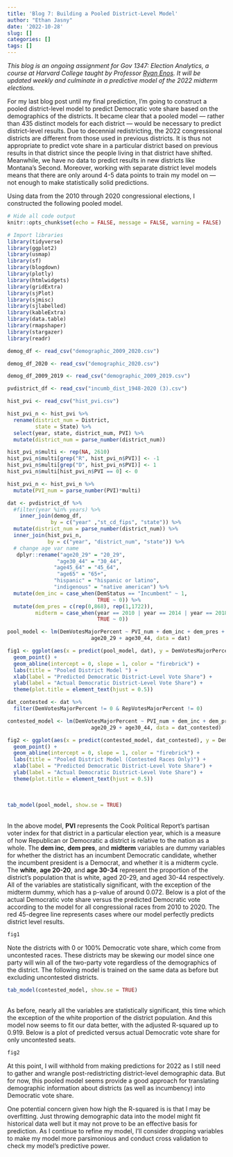 ```yaml
---
title: 'Blog 7: Building a Pooled District-Level Model'
author: "Ethan Jasny"
date: '2022-10-28'
slug: []
categories: []
tags: []
---
```

*This blog is an ongoing assignment for Gov 1347: Election Analytics, a course at Harvard College taught by Professor [Ryan Enos](https://www.ryandenos.com). It will be updated weekly and culminate in a predictive model of the 2022 midterm elections.*

For my last blog post until my final prediction, I'm going to construct a pooled district-level model to predict Democratic vote share based on the demographics of the districts. It became clear that a pooled model — rather than 435 distinct models for each district — would be necessary to predict district-level results. Due to decennial redistricting, the 2022 congressional districts are different from those used in previous districts. It is thus not appropriate to predict vote share in a particular district based on previous results in that district since the people living in that district have shifted. Meanwhile, we have no data to predict results in new districts like Montana's Second. Moreover, working with separate district level models means that there are only around 4-5 data points to train my model on — not enough to make statistically solid predictions. 

Using data from the 2010 through 2020 congressional elections, I constructed the following pooled model.
```r
# Hide all code output
knitr::opts_chunk$set(echo = FALSE, message = FALSE, warning = FALSE)

# Import libraries
library(tidyverse)
library(ggplot2)
library(usmap)
library(sf)
library(blogdown)
library(plotly)
library(htmlwidgets)
library(gridExtra)
library(sjPlot)
library(sjmisc)
library(sjlabelled)
library(kableExtra)
library(data.table)
library(rmapshaper)
library(stargazer)
library(readr)

demog_df <- read_csv("demographic_2009_2020.csv")

demog_df_2020 <- read_csv("demographic_2020.csv")

demog_df_2009_2019 <- read_csv("demographic_2009_2019.csv")

pvdistrict_df <- read_csv("incumb_dist_1948-2020 (3).csv")

hist_pvi <- read_csv("hist_pvi.csv")
```
```r
hist_pvi_n <- hist_pvi %>%
  rename(district_num = District,
         state = State) %>%
  select(year, state, district_num, PVI) %>%
  mutate(district_num = parse_number(district_num))

hist_pvi_n$multi <- rep(NA, 2610)
hist_pvi_n$multi[grep("R", hist_pvi_n$PVI)] <- -1
hist_pvi_n$multi[grep("D", hist_pvi_n$PVI)] <- 1
hist_pvi_n$multi[hist_pvi_n$PVI == 0] <- 0

hist_pvi_n <- hist_pvi_n %>%
  mutate(PVI_num = parse_number(PVI)*multi)

dat <- pvdistrict_df %>% 
  #filter(year %in% years) %>% 
    inner_join(demog_df,
              by = c("year" ,"st_cd_fips", "state")) %>%
  mutate(district_num = parse_number(district_num)) %>%
  inner_join(hist_pvi_n, 
             by = c("year", "district_num", "state")) %>%
  # change age var name
   dplyr::rename("age20_29" = "20_29", 
                "age30_44" = "30_44",
               "age45_64" = "45_64", 
                "age65" = "65+",
               "hispanic" = "hispanic or latino",
               "indigenous" = "native american") %>%
  mutate(dem_inc = case_when(DemStatus == "Incumbent" ~ 1,
                             TRUE ~ 0)) %>%
  mutate(dem_pres = c(rep(0,868), rep(1,1722)),
         midterm = case_when(year == 2010 | year == 2014 | year == 2018 ~ 1,
                             TRUE ~ 0))

pool_model <- lm(DemVotesMajorPercent ~ PVI_num + dem_inc + dem_pres + midterm + white  +
                           age20_29 + age30_44, data = dat)

fig1 <- ggplot(aes(x = predict(pool_model, dat), y = DemVotesMajorPercent), data = dat) +
  geom_point() +
  geom_abline(intercept = 0, slope = 1, color = "firebrick") +
  labs(title = "Pooled District Model ") +
  xlab(label = "Predicted Democratic District-Level Vote Share") +
  ylab(label = "Actual Democratic District-Level Vote Share") +
  theme(plot.title = element_text(hjust = 0.5))

dat_contested <- dat %>%
  filter(DemVotesMajorPercent != 0 & RepVotesMajorPercent != 0)

contested_model <- lm(DemVotesMajorPercent ~ PVI_num + dem_inc + dem_pres + midterm  + white +
                           age20_29 + age30_44, data = dat_contested)

fig2 <- ggplot(aes(x = predict(contested_model, dat_contested), y = DemVotesMajorPercent), data = dat_contested) +
  geom_point() +
  geom_abline(intercept = 0, slope = 1, color = "firebrick") +
  labs(title = "Pooled District Model (Contested Races Only)") +
  xlab(label = "Predicted Democratic District-Level Vote Share") +
  ylab(label = "Actual Democratic District-Level Vote Share") +
  theme(plot.title = element_text(hjust = 0.5))

```
<br/>
```r
tab_model(pool_model, show.se = TRUE)
```
<br/>
In the above model, **PVI** represents the Cook Political Report's partisan voter index for that district in a particular election year, which is a measure of how Republican or Democratic a district is relative to the nation as a whole. The **dem inc**, **dem pres**, and **midterm** variables are dummy variables for whether the district has an incumbent Democratic candidate, whether the incumbent president is a Democrat, and whether it is a midterm cycle. The **white**, **age 20-20**, and **age 30-34** represent the proportion of the district's population that is white, aged 20-29, and aged 30-44 respectively. All of the variables are statistically significant, with the exception of the midterm dummy, which has a p-value of around 0.072. Below is a plot of the actual Democratic vote share versus the predicted Democratic vote according to the model for all congressional races from 2010 to 2020. The red 45-degree line represents cases where our model perfectly predicts district level results.

```r
fig1
```
Note the districts with 0 or 100% Democratic vote share, which come from uncontested races. These districts may be skewing our model since one party will win all of the two-party vote regardless of the demographics of the district. The following model is trained on the same data as before but excluding uncontested districts. 
<br/>
```r
tab_model(contested_model, show.se = TRUE)
```
<br/>
As before, nearly all the variables are statistically significant, this time which the exception of the white proportion of the district population. And this model now seems to fit our data better, with the adjusted R-squared up to 0.919. Below is a plot of predicted versus actual Democratic vote share for only uncontested seats.

```r
fig2
```
At this point, I will withhold from making predictions for 2022 as I still need to gather and wrangle post-redistricting district-level demographic data. But for now, this pooled model seems provide a good approach for translating demographic information about districts (as well as incumbency) into Democratic vote share.

One potential concern given how high the R-squared is is that I may be overfitting. Just throwing demographic data into the model might fit historical data well but it may not prove to be an effective basis for prediction. As I continue to refine my model, I'll consider dropping variables to make my model more parsimonious and conduct cross validation to check my model's predictive power. 